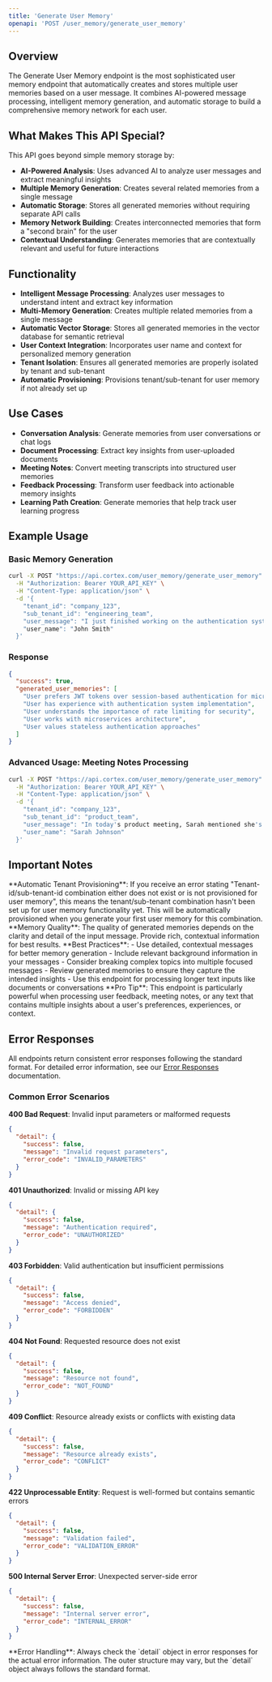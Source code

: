 ```yaml
---
title: 'Generate User Memory'
openapi: 'POST /user_memory/generate_user_memory'
---
```


## Overview

The Generate User Memory endpoint is the most sophisticated user memory endpoint that automatically creates and stores multiple user memories based on a user message. It combines AI-powered message processing, intelligent memory generation, and automatic storage to build a comprehensive memory network for each user.

## What Makes This API Special?

This API goes beyond simple memory storage by:
- **AI-Powered Analysis**: Uses advanced AI to analyze user messages and extract meaningful insights
- **Multiple Memory Generation**: Creates several related memories from a single message
- **Automatic Storage**: Stores all generated memories without requiring separate API calls
- **Memory Network Building**: Creates interconnected memories that form a "second brain" for the user
- **Contextual Understanding**: Generates memories that are contextually relevant and useful for future interactions

## Functionality

- **Intelligent Message Processing**: Analyzes user messages to understand intent and extract key information
- **Multi-Memory Generation**: Creates multiple related memories from a single message
- **Automatic Vector Storage**: Stores all generated memories in the vector database for semantic retrieval
- **User Context Integration**: Incorporates user name and context for personalized memory generation
- **Tenant Isolation**: Ensures all generated memories are properly isolated by tenant and sub-tenant
- **Automatic Provisioning**: Provisions tenant/sub-tenant for user memory if not already set up

## Use Cases

- **Conversation Analysis**: Generate memories from user conversations or chat logs
- **Document Processing**: Extract key insights from user-uploaded documents
- **Meeting Notes**: Convert meeting transcripts into structured user memories
- **Feedback Processing**: Transform user feedback into actionable memory insights
- **Learning Path Creation**: Generate memories that help track user learning progress

## Example Usage

### Basic Memory Generation

```bash
curl -X POST "https://api.cortex.com/user_memory/generate_user_memory" \
  -H "Authorization: Bearer YOUR_API_KEY" \
  -H "Content-Type: application/json" \
  -d '{
    "tenant_id": "company_123",
    "sub_tenant_id": "engineering_team",
    "user_message": "I just finished working on the authentication system. I prefer using JWT tokens over session-based auth because they're stateless and work better with our microservices architecture. I also learned that implementing rate limiting is crucial for security.",
    "user_name": "John Smith"
  }'
```

### Response

```json
{
  "success": true,
  "generated_user_memories": [
    "User prefers JWT tokens over session-based authentication for microservices",
    "User has experience with authentication system implementation",
    "User understands the importance of rate limiting for security",
    "User works with microservices architecture",
    "User values stateless authentication approaches"
  ]
}
```

### Advanced Usage: Meeting Notes Processing

```bash
curl -X POST "https://api.cortex.com/user_memory/generate_user_memory" \
  -H "Authorization: Bearer YOUR_API_KEY" \
  -H "Content-Type: application/json" \
  -d '{
    "tenant_id": "company_123",
    "sub_tenant_id": "product_team",
    "user_message": "In today's product meeting, Sarah mentioned she's concerned about user onboarding complexity. She suggested we implement a guided tutorial and reduce the number of required fields in the signup form. The team agreed to prioritize this for the next sprint.",
    "user_name": "Sarah Johnson"
  }'
```

## Important Notes

<Warning>
**Automatic Tenant Provisioning**: If you receive an error stating "Tenant-id/sub-tenant-id combination either does not exist or is not provisioned for user memory", this means the tenant/sub-tenant combination hasn't been set up for user memory functionality yet. This will be automatically provisioned when you generate your first user memory for this combination.
</Warning>

<Note>
**Memory Quality**: The quality of generated memories depends on the clarity and detail of the input message. Provide rich, contextual information for best results.
</Note>

<Info>
**Best Practices**:
- Use detailed, contextual messages for better memory generation
- Include relevant background information in your messages
- Consider breaking complex topics into multiple focused messages
- Review generated memories to ensure they capture the intended insights
- Use this endpoint for processing longer text inputs like documents or conversations
</Info>

<Tip>
**Pro Tip**: This endpoint is particularly powerful when processing user feedback, meeting notes, or any text that contains multiple insights about a user's preferences, experiences, or context.
</Tip>


## Error Responses

All endpoints return consistent error responses following the standard format. For detailed error information, see our [Error Responses](/api-reference/error-responses) documentation.

### Common Error Scenarios

**400 Bad Request**: Invalid input parameters or malformed requests
```json
{
  "detail": {
    "success": false,
    "message": "Invalid request parameters",
    "error_code": "INVALID_PARAMETERS"
  }
}
```

**401 Unauthorized**: Invalid or missing API key
```json
{
  "detail": {
    "success": false,
    "message": "Authentication required",
    "error_code": "UNAUTHORIZED"
  }
}
```

**403 Forbidden**: Valid authentication but insufficient permissions
```json
{
  "detail": {
    "success": false,
    "message": "Access denied",
    "error_code": "FORBIDDEN"
  }
}
```

**404 Not Found**: Requested resource does not exist
```json
{
  "detail": {
    "success": false,
    "message": "Resource not found",
    "error_code": "NOT_FOUND"
  }
}
```

**409 Conflict**: Resource already exists or conflicts with existing data
```json
{
  "detail": {
    "success": false,
    "message": "Resource already exists",
    "error_code": "CONFLICT"
  }
}
```

**422 Unprocessable Entity**: Request is well-formed but contains semantic errors
```json
{
  "detail": {
    "success": false,
    "message": "Validation failed",
    "error_code": "VALIDATION_ERROR"
  }
}
```

**500 Internal Server Error**: Unexpected server-side error
```json
{
  "detail": {
    "success": false,
    "message": "Internal server error",
    "error_code": "INTERNAL_ERROR"
  }
}
```

<Note>
**Error Handling**: Always check the `detail` object in error responses for the actual error information. The outer structure may vary, but the `detail` object always follows the standard format.
</Note>

